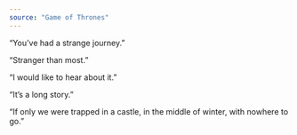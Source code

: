 ```yaml
---
source: "Game of Thrones"
---
```


“You’ve had a strange journey.”

“Stranger than most.”

“I would like to hear about it.”

“It’s a long story.”

“If only we were trapped in a castle, in the middle of winter, with nowhere to go.”


